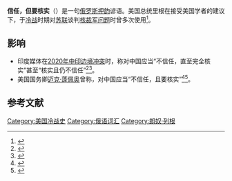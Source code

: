 '''信任，但要核实'''（{{lang-rus|Доверяй, но проверяй|links=no|r=Doveryay, no proveryay|p=dəvʲɪˈrʲæj no prəvʲɪˈrʲæj}}）是一句[[俄罗斯|俄罗斯]][[押韻|押韵]]谚语。美国总统里根在接受美国学者的建议下，于[[冷战|冷战]]时期对[[苏联|苏联]]谈判[[核裁军|核裁军问题]]时曾多次使用<ref name="bartons">{{cite web|title='Trust, but verify': An untrustworthy political phrase|url=https://www.washingtonpost.com/opinions/trust-but-verify-an-untrustworthy-political-phrase/2016/03/11/da32fb08-db3b-11e5-891a-4ed04f4213e8_story.html?noredirect=on|accessdate=25 June 2019|author=Barton Swaim|date=11 March 2016|newspaper=[[The_Washington_Post|The Washington Post]]|archive-date=2021-02-04|archive-url=https://web.archive.org/web/20210204213456/https://www.washingtonpost.com/opinions/trust-but-verify-an-untrustworthy-political-phrase/2016/03/11/da32fb08-db3b-11e5-891a-4ed04f4213e8_story.html?noredirect=on}}</ref>。

== 影响 ==

* 印度媒体在[[2020年中印边境冲突|2020年中印边境冲突]]时，称对中国应当“不信任，直至完全核实”甚至“核实且仍不信任”<ref>{{Cite news|last=Samanta|first=Pranab Dhal|date=2020-07-03|title=India-China relationship: Distrust until verified is new code for India|work=The Economic Times|url=https://economictimes.indiatimes.com/india-china-relationship-distrust-until-verified-is-new-code-for-india/articleshow/76761202.cms|access-date=2020-07-08|archive-date=2021-02-09|archive-url=https://web.archive.org/web/20210209165536/https://economictimes.indiatimes.com/india-china-relationship-distrust-until-verified-is-new-code-for-india/articleshow/76761202.cms}}</ref><ref>{{Cite web|title=Disengage, but verify|url=https://indianexpress.com/article/opinion/editorials/india-china-border-dispute-galwan-valley-6474700/|date=2020-06-25|language=en|access-date=2020-07-08|website=The Indian Express|archive-date=2021-02-04|archive-url=https://web.archive.org/web/20210204030653/https://indianexpress.com/article/opinion/editorials/india-china-border-dispute-galwan-valley-6474700/}}</ref>。
* 美国国务卿[[迈克·蓬佩奥|迈克·蓬佩奥]]曾称，对中国应当“不信任，且要核实”<ref>{{cite video |url=https://www.youtube.com/watch?v=7azj-t0gtPM |title=Secretary Pompeo Delivers a Speech at the Richard Nixon Presidential Library |date=24 July 2020 |access-date=24 July 2020 |via=[[YouTube|YouTube]] |publisher=[[United_States_Department_of_State|United States Department of State]] |time=11:30 |archive-date=2021-06-09 |archive-url=https://web.archive.org/web/20210609051858/https://www.youtube.com/watch?v=7azj-t0gtPM }}</ref><ref>{{cite news |url=https://www.cna.com.tw/news/firstnews/202007240013.aspx |access-date=24 July 2020 |date=24 July 2020 |language=zh-TW |title=蓬佩奧籲全球聯手改變中共 對抗暴政捍衛自由[影] |agency=[[中央社|中央社]] |editor=徐崇哲 |archive-date=2021-02-28 |archive-url=https://web.archive.org/web/20210228091732/https://www.cna.com.tw/news/firstnews/202007240013.aspx }}</ref>。

== 参考文献 ==
{{Reflist}}

[[Category:美国冷战史|Category:美国冷战史]]
[[Category:俄语词汇|Category:俄语词汇]]
[[Category:朗奴·列根|Category:朗奴·列根]]